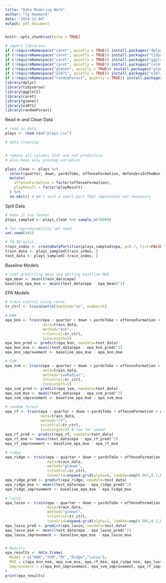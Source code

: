 ```yaml
---
title: "Data Modeling Work"
author: "Ty Hammond"
date: "2024-12-04"
output: pdf_document
---
```


```r
knitr::opts_chunk$set(echo = TRUE)
```

```r
# import libraries
if (!requireNamespace("caret", quietly = TRUE)) install.packages("dplyr")
if (!requireNamespace("caret", quietly = TRUE)) install.packages("tidyverse")
if (!requireNamespace("caret", quietly = TRUE)) install.packages("ggplot2")
if (!requireNamespace("caret", quietly = TRUE)) install.packages("caret")
if (!requireNamespace("glmnet", quietly = TRUE)) install.packages("glmnet")
if (!requireNamespace("e1071", quietly = TRUE)) install.packages("e1071")
if (!requireNamespace("randomForest", quietly = TRUE)) install.packages("randomForest")
library(dplyr)
library(tidyverse)
library(ggplot2)
library(caret)
library(glmnet)
library(e1071)
library(randomForest)
```

Read in and Clean Data

```r
# read in data
plays <- read.csv("plays.csv")

# data cleaning


# remove all columns that are not predictive
# also keep only presnap variables

plays_clean <- plays %>%
  select(quarter, down, yardsToGo, offenseFormation, defendersInTheBox, absoluteYardlineNumber, epa, playResult) %>%
  mutate(
    offenseFormation = factor(offenseFormation),
    playResult = factor(playResult)
  ) %>%
  na.omit() # NA's such a small part that imputation not necessary
```

Split Data

```r
# make it run faster
plays_sampled <- plays_clean %>% sample_n(10000)

# for reproducability set seed
set.seed(445)

# 70-30 split
train_index <- createDataPartition(plays_sampled$epa, p=0.7, list=FALSE)
train_data <- plays_sampled[train_index, ]
test_data <- plays_sampled[-train_index, ]
```

Baseline Models

```r
# just predicting mean and getting baseline MSE
epa_mean <- mean(train_data$epa)
baseline_epa_mse <- mean((test_data$epa - epa_mean)^2)
```

EPA Models

```r
# train control using caret
tr_ctrl <- trainControl(method="cv", number=5)

# KNN
epa_knn <- train(epa ~ quarter + down + yardsToGo + offenseFormation + defendersInTheBox + absoluteYardlineNumber,
                 data=train_data,
                 method="knn",
                 trControl=tr_ctrl,
                 tuneLength=5)
epa_knn_pred <- predict(epa_knn, newdata=test_data)
epa_knn_mse <- mean((test_data$epa - epa_knn_pred)^2)
epa_knn_improvement <- baseline_epa_mse - epa_knn_mse

# SVM
epa_svm <- train(epa ~ quarter + down + yardsToGo + offenseFormation + defendersInTheBox + absoluteYardlineNumber,
                 data=train_data,
                 method="svmRadial",
                 trControl=tr_ctrl,
                 tuneLength=3)
epa_svm_pred <- predict(epa_svm, newdata=test_data)
epa_svm_mse <- mean((test_data$epa - epa_svm_pred)^2)
epa_svm_improvement <- baseline_epa_mse - epa_svm_mse

# random forest
epa_rf <- train(epa ~ quarter + down + yardsToGo + offenseFormation + defendersInTheBox + absoluteYardlineNumber,
                data=train_data,
                method="rf",
                trControl=tr_ctrl,
                tuneLength=3) # low for speed
epa_rf_pred <- predict(epa_rf, newdata=test_data)
epa_rf_mse <- mean((test_data$epa - epa_rf_pred)^2)
epa_rf_improvement <- baseline_epa_mse - epa_rf_mse

# ridge
epa_ridge <- train(epa ~ quarter + down + yardsToGo + offenseFormation + defendersInTheBox + absoluteYardlineNumber,
                   data=train_data,
                   method="glmnet",
                   trControl=tr_ctrl,
                   tuneGrid=expand.grid(alpha=0, lambda=seq(0.001,0.1,by=0.01)))
epa_ridge_pred <- predict(epa_ridge, newdata=test_data)
epa_ridge_mse <- mean((test_data$epa - epa_ridge_pred)^2)
epa_ridge_improvement <- baseline_epa_mse - epa_ridge_mse

# lasso
epa_lasso <- train(epa ~ quarter + down + yardsToGo + offenseFormation + defendersInTheBox + absoluteYardlineNumber,
                   data=train_data,
                   method="glmnet",
                   trControl=tr_ctrl,
                   tuneGrid=expand.grid(alpha=1, lambda=seq(0.001,0.1,by=0.01)))
epa_lasso_pred <- predict(epa_lasso, newdata=test_data)
epa_lasso_mse <- mean((test_data$epa - epa_lasso_pred)^2)
epa_lasso_improvement <- baseline_epa_mse - epa_lasso_mse


# Results
epa_results <- data.frame(
  Model = c("KNN","SVM","RF","Ridge","Lasso"),
  MSE = c(epa_knn_mse, epa_svm_mse, epa_rf_mse, epa_ridge_mse, epa_lasso_mse),
  Improvement = c(epa_knn_improvement, epa_svm_improvement, epa_rf_improvement, epa_ridge_improvement, epa_lasso_improvement)
)
print(epa_results)
```